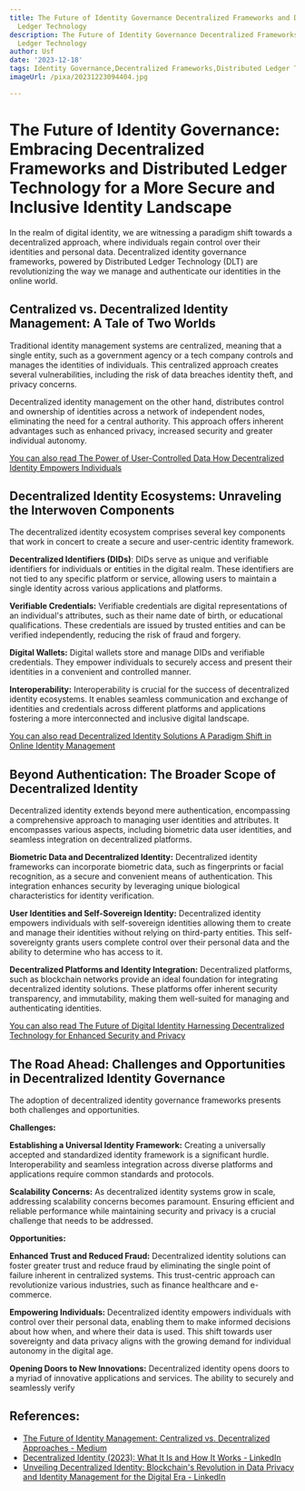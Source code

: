 ```yaml
---
title: The Future of Identity Governance Decentralized Frameworks and Distributed
  Ledger Technology
description: The Future of Identity Governance Decentralized Frameworks and Distributed
  Ledger Technology
author: Usf
date: '2023-12-18'
tags: Identity Governance,Decentralized Frameworks,Distributed Ledger Technology
imageUrl: /pixa/20231223094404.jpg

---
```

# The Future of Identity Governance: Embracing Decentralized  Frameworks and Distributed Ledger Technology  for a More Secure and Inclusive Identity Landscape

In the realm of  digital identity, we are witnessing a paradigm shift towards a decentralized approach, where individuals regain control over their identities and personal data. Decentralized identity governance frameworks, powered by Distributed  Ledger Technology (DLT) are revolutionizing the way we manage and authenticate our identities in the online  world.

## Centralized vs. Decentralized Identity Management: A Tale of Two Worlds

Traditional identity management  systems are centralized, meaning  that a  single entity, such as  a  government agency or a tech company  controls  and manages the identities of individuals. This centralized approach creates several  vulnerabilities, including the  risk of data  breaches identity theft, and privacy concerns.

Decentralized identity management on the other hand, distributes control and ownership of identities across a network of  independent nodes, eliminating the need for a central authority. This approach offers inherent advantages  such as enhanced privacy, increased security and greater individual autonomy.

[You can  also read The Power of User-Controlled Data How Decentralized Identity Empowers Individuals](The%20Power%20of%20User-Controlled%20Data%20How%20Decentralized%20Identity%20Empowers%20Individuals)


## Decentralized Identity  Ecosystems: Unraveling the Interwoven Components

The decentralized identity ecosystem comprises several key components  that work in concert to  create a  secure and user-centric identity framework.

**Decentralized Identifiers (DIDs)**: DIDs serve as unique and verifiable identifiers for individuals or entities in the digital realm. These identifiers are not tied to any  specific platform or service, allowing users  to maintain a single identity across various applications and platforms.

**Verifiable Credentials:** Verifiable  credentials are digital representations of  an individual's attributes, such  as their name  date of birth, or educational qualifications. These  credentials are issued by trusted entities and can be  verified independently, reducing the risk of  fraud and forgery.

**Digital Wallets:** Digital wallets store and manage DIDs and verifiable credentials. They empower individuals to securely access and present their identities in a  convenient and controlled manner.

**Interoperability:** Interoperability is crucial for the success of decentralized identity ecosystems. It enables  seamless communication and  exchange of identities and credentials across different platforms and applications fostering a more interconnected and inclusive digital landscape.

[You can also read Decentralized Identity  Solutions A Paradigm Shift in Online Identity Management](Decentralized%20Identity%20Solutions%20A%20Paradigm%20Shift%20in%20Online%20Identity%20Management)


## Beyond  Authentication: The Broader Scope  of Decentralized Identity

Decentralized identity extends beyond mere authentication, encompassing a comprehensive approach to managing user identities and attributes. It encompasses various aspects, including biometric data user identities, and seamless integration on decentralized platforms.

**Biometric Data and Decentralized Identity:** Decentralized identity frameworks can incorporate biometric data, such as fingerprints or facial recognition, as a secure and convenient means of authentication. This integration enhances security by leveraging unique biological characteristics for identity verification.

**User  Identities and Self-Sovereign Identity:** Decentralized identity empowers individuals with self-sovereign identities allowing them to create and manage their identities without relying on third-party entities. This self-sovereignty grants users complete control over their personal data and the ability to determine who has access to it.

**Decentralized Platforms and Identity Integration:** Decentralized platforms, such  as blockchain networks provide  an ideal foundation  for integrating decentralized identity solutions. These  platforms offer inherent security transparency, and immutability, making them  well-suited for  managing and  authenticating identities.

[You can also read The Future  of Digital Identity Harnessing Decentralized Technology for Enhanced Security and Privacy](The%20Future%20of%20Digital%20Identity%20Harnessing%20Decentralized%20Technology%20for%20Enhanced%20Security%20and%20Privacy)


## The Road Ahead: Challenges and Opportunities in Decentralized Identity  Governance

The adoption of  decentralized  identity  governance frameworks presents both challenges and opportunities.

**Challenges:**

**Establishing a Universal Identity Framework:** Creating a universally accepted and  standardized identity  framework is a significant hurdle. Interoperability and seamless integration across diverse platforms  and applications require common standards and protocols.

**Scalability Concerns:** As decentralized identity systems grow in scale, addressing scalability concerns  becomes paramount. Ensuring  efficient and reliable performance while maintaining security and privacy is a crucial challenge that needs to be addressed.

**Opportunities:**

**Enhanced Trust and Reduced  Fraud:** Decentralized  identity solutions can foster greater trust and reduce fraud by eliminating  the single point of failure inherent in centralized systems. This trust-centric approach can  revolutionize various  industries, such as finance healthcare and e-commerce.

**Empowering Individuals:** Decentralized identity empowers individuals with  control over their personal data, enabling them to make informed  decisions about how  when,  and where their data is used. This shift towards user  sovereignty and data privacy  aligns with the growing demand for individual autonomy in  the digital age.

**Opening  Doors  to New Innovations:** Decentralized identity opens doors to a  myriad of  innovative applications and services. The ability to securely and seamlessly verify

## References:
- [The Future of Identity Management: Centralized vs. Decentralized Approaches - Medium](https://astrakode.medium.com/the-future-of-identity-management-centralized-vs-decentralized-approaches-c6885248dbab)
- [Decentralized Identity (2023): What It Is and How It Works - LinkedIn](https://www.linkedin.com/pulse/decentralized-identity-2023-what-how-works-jhv3c)
- [Unveiling Decentralized Identity: Blockchain's Revolution in Data Privacy and Identity Management for the Digital Era - LinkedIn](https://www.linkedin.com/pulse/unveiling-decentralized-identity-blockchains-revolution)
